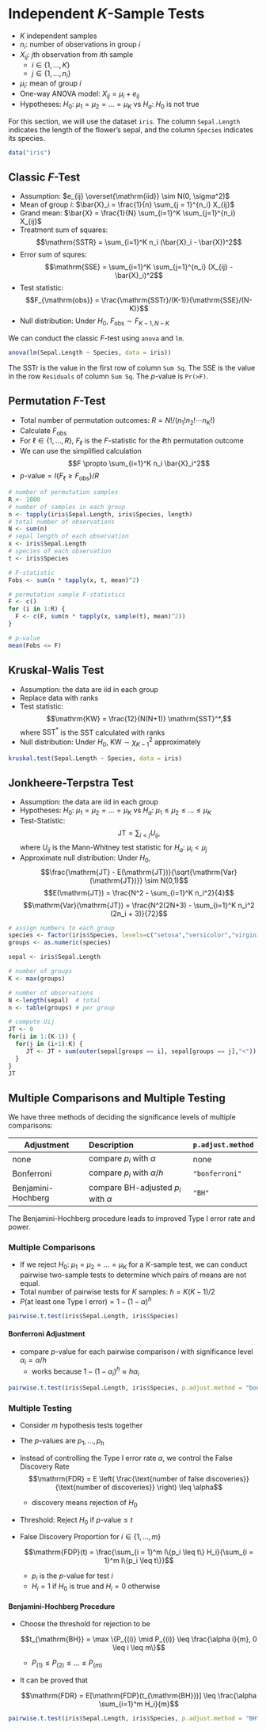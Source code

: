 # Independent $K$-Sample Tests

- $K$ independent samples
- $n_i$: number of observations in group $i$
- $X_{ij}$: $j$th observation from $i$th sample
  - $i \in \{1, \dots, K\}$
  - $j \in \{1, \dots, n_i\}$
- $\mu_i$: mean of group $i$
- One-way ANOVA model: $X_{ij} = \mu_i + e_{ij}$
- Hypotheses: $H_0$: $\mu_1 = \mu_2 = \dots = \mu_K$ vs 
              $H_a$: $H_0$ is not true

For this section, we will use the dataset `iris`.
The column `Sepal.Length` indicates the length of the flower's sepal,
and the column `Species` indicates its species.

```r
data("iris")
```


## Classic $F$-Test

- Assumption: $e_{ij} \overset{\mathrm{iid}} \sim N(0, \sigma^2)$
- Mean of group $i$: $\bar{X}_i = \frac{1}{n} \sum_{j = 1}^{n_i} X_{ij}$
- Grand mean: $\bar{X} = \frac{1}{N} \sum_{i=1}^K \sum_{j=1}^{n_i} X_{ij}$
- Treatment sum of squares:
  $$\mathrm{SSTR} = \sum_{i=1}^K n_i (\bar{X}_i - \bar{X})^2$$
- Error sum of squres:
  $$\mathrm{SSE} = \sum_{i=1}^K \sum_{j=1}^{n_i} (X_{ij} - \bar{X}_i)^2$$
- Test statistic:
  $$F_{\mathrm{obs}} = \frac{\mathrm{SSTr}/(K-1)}{\mathrm{SSE}/(N-K)}$$
- Null distribution: Under $H_0$, $F_{\mathrm{obs}} \sim F_{K-1, N-K}$

We can conduct the classic $F$-test using `anova` and `lm`.

```r
anova(lm(Sepal.Length ~ Species, data = iris))
```

The SSTr is the value in the first row of column `Sum Sq`.
The SSE is the value in the row `Residuals` of column `Sum Sq`.
The $p$-value is `Pr(>F)`.

## Permutation $F$-Test

- Total number of permutation outcomes: $R = N!/(n_1! n_2! \cdots n_K!)$
- Calculate $F_{\mathrm{obs}}$
- For $\ell \in \{1, \dots, R\}$, 
  $F_\ell$ is the $F$-statistic for the $\ell$th permutation outcome
- We can use the simplified calculation
    $$F \propto \sum_{i=1}^K n_i \bar{X}_i^2$$
- $p\text{-value} = I\{F_\ell \geq F_{\mathrm{obs}}\} / R$

```r
# number of permutation samples
R <- 1000 
# number of samples in each group
n <- tapply(iris$Sepal.Length, iris$Species, length)
# total number of observations
N <- sum(n)
# sepal length of each observation
x <- iris$Sepal.Length
# species of each observation
t <- iris$Species

# F-statistic
Fobs <- sum(n * tapply(x, t, mean)^2)

# permutation sample F-statistics
F <- c()
for (i in 1:R) {
  F <- c(F, sum(n * tapply(x, sample(t), mean)^2))
}

# p-value
mean(Fobs <= F)
```


## Kruskal-Walis Test

- Assumption: the data are iid in each group
- Replace data with ranks
- Test statistic: 
  $$\mathrm{KW} = \frac{12}{N(N+1)} \mathrm{SST}^*,$$
  where $\mathrm{SST}^*$ is the SST calculated with ranks
- Null distribution:
  Under $H_0$, $\mathrm{KW} \sim \chi^2_{K-1}$ approximately
  
```r
kruskal.test(Sepal.Length ~ Species, data = iris)
```


## Jonkheere-Terpstra Test

- Assumption: the data are iid in each group
- Hypotheses: $H_0$: $\mu_1 = \mu_2 = \dots = \mu_K$ vs 
              $H_a$: $\mu_1 \leq \mu_2 \leq \dots \leq \mu_K$
- Test-Statistic:
  $$\mathrm{JT} = \sum_{i < j} U_{ij},$$
  where $U_{ij}$ is the Mann-Whitney test statistic
  for $H_a$: $\mu_i < \mu_j$
- Approximate null distribution: Under $H_0$,
  $$\frac{\mathrm{JT} - E(\mathrm{JT})}{\sqrt{\mathrm{Var}(\mathrm{JT})}}
  \sim N(0,1)$$
  $$E(\mathrm{JT}) = \frac{N^2 - \sum_{i=1}^K n_i^2}{4}$$
  $$\mathrm{Var}(\mathrm{JT}) 
  = \frac{N^2(2N+3) - \sum_{i=1}^K n_i^2 (2n_i + 3)}{72}$$

```r
# assign numbers to each group
species <- factor(iris$Species, levels=c("setosa","versicolor","virginica"))
groups <- as.numeric(species)

sepal <- iris$Sepal.Length

# number of groups
K <- max(groups)

# number of observations
N <-length(sepal)  # total
n <- table(groups) # per group

# compute Uij
JT <- 0
for(i in 1:(K-1)) {
  for(j in (i+1):K) {
     JT <- JT + sum(outer(sepal[groups == i], sepal[groups == j],"<"))
  }
}
JT
```

## Multiple Comparisons and Multiple Testing {.tabset .tabset-pills}

We have three methods of deciding the significance levels of multiple comparisons:

Adjustment         Description                             `p.adjust.method`
----------         ---------------------------             -----------------
none               compare $p_i$ with $\alpha$             none
Bonferroni         compare $p_i$ with $\alpha / h$         `"bonferroni"`
Benjamini-Hochberg compare BH-adjusted $p_i$ with $\alpha$ `"BH"`

The Benjamini-Hochberg procedure leads to improved Type I error rate and power.

### Multiple Comparisons

- If we reject $H_0$: $\mu_1 = \mu_2 = \dots = \mu_K$ for a $K$-sample test,
  we can conduct pairwise two-sample tests to determine which pairs of means
  are not equal.
- Total number of pairwise tests for $K$ samples: $h = K(K-1)/2$
- $P(\text{at least one Type I error}) = 1 - (1 - \alpha)^h$

```r
pairwise.t.test(iris$Sepal.Length, iris$Species)
```

#### Bonferroni Adjustment

- compare $p$-value for each pairwise comparison $i$ with significance level
  $\alpha_i = \alpha / h$
  - works because $1 - (1 - \alpha_i)^h \approx h \alpha_i$

```r
pairwise.t.test(iris$Sepal.Length, iris$Species, p.adjust.method = "bonferroni")
```


### Multiple Testing

- Consider $m$ hypothesis tests together
- The $p$-values are $p_1, \dots, p_h$
- Instead of controlling the Type I error rate $\alpha$, 
  we control the False Discovery Rate
  $$\mathrm{FDR} 
  = E \left( \frac{\text{number of false discoveries}}{\text{number of discoveries}} \right)
  \leq \alpha$$
  - discovery means rejection of $H_0$
- Threshold: Reject $H_0$ if $p\text{-value} \leq t$
- False Discovery Proportion for $i \in \{1, \dots, m\}$

  $$\mathrm{FDP}(t) = \frac{\sum_{i = 1}^m I\{p_i \leq t\} H_i}{\sum_{i = 1}^m I\{p_i \leq t\}}$$
  - $p_i$ is the $p$-value for test $i$
  - $H_i = 1$ if $H_0$ is true and $H_i = 0$ otherwise

#### Benjamini-Hochberg Procedure

- Choose the threshold for rejection to be

  $$t_{\mathrm{BH}} = \max \{P_{(i)} \mid P_{(i)} \leq \frac{\alpha i}{m}, 0 \leq i \leq m\}$$
  - $P_{(1)} \leq P_{(2)} \leq \dots \leq P_{(m)}$
- It can be proved that

  $$\mathrm{FDR} = E[\mathrm{FDP}(t_{\mathrm{BH}})] 
  \leq \frac{\alpha \sum_{i=1}^m H_i}{m}$$

```r
pairwise.t.test(iris$Sepal.Length, iris$Species, p.adjust.method = "BH")
```